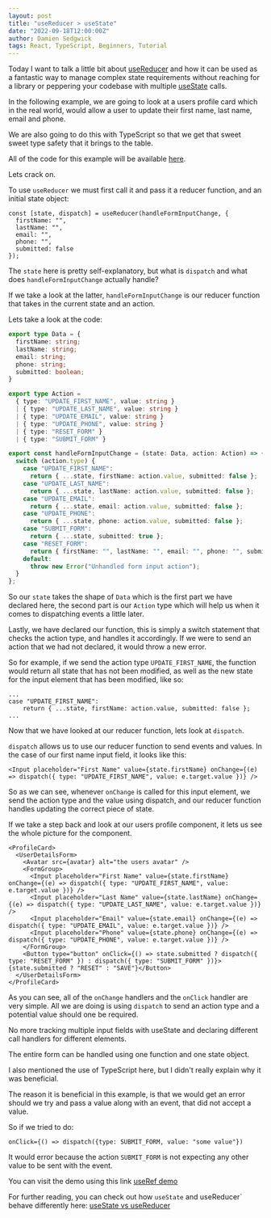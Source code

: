 ```yaml
---
layout: post
title: "useReducer > useState"
date: "2022-09-18T12:00:00Z"
author: Damien Sedgwick
tags: React, TypeScript, Beginners, Tutorial
---
```


Today I want to talk a little bit about [useReducer](https://reactjs.org/docs/hooks-reference.html#usereducer) and how it can be used as a fantastic way to manage complex state requirements without reaching for a library or peppering your codebase with multiple [useState](https://reactjs.org/docs/hooks-reference.html#usestate) calls.

In the following example, we are going to look at a users profile card which in the real world, would allow a user to update their first name, last name, email and phone.

We are also going to do this with TypeScript so that we get that sweet sweet type safety that it brings to the table.

All of the code for this example will be available [here](https://github.com/damiensedgwick/useref-demo).

Lets crack on.

To use `useReducer` we must first call it and pass it a reducer function, and an initial state object:

```tsx
const [state, dispatch] = useReducer(handleFormInputChange, {
  firstName: "",
  lastName: "",
  email: "",
  phone: "",
  submitted: false
});
```
The `state` here is pretty self-explanatory, but what is `dispatch` and what does `handleFormInputChange` actually handle?

If we take a look at the latter, `handleFormInputChange` is our reducer function that takes in the current state and an action.

Lets take a look at the code:

```ts
export type Data = {
  firstName: string;
  lastName: string;
  email: string;
  phone: string;
  submitted: boolean;
}

export type Action =
  { type: "UPDATE_FIRST_NAME", value: string }
  | { type: "UPDATE_LAST_NAME", value: string }
  | { type: "UPDATE_EMAIL", value: string }
  | { type: "UPDATE_PHONE", value: string }
  | { type: "RESET_FORM" }
  | { type: "SUBMIT_FORM" }

export const handleFormInputChange = (state: Data, action: Action) => {
  switch (action.type) {
    case "UPDATE_FIRST_NAME":
      return { ...state, firstName: action.value, submitted: false };
    case "UPDATE_LAST_NAME":
      return { ...state, lastName: action.value, submitted: false };
    case "UPDATE_EMAIL":
      return { ...state, email: action.value, submitted: false };
    case "UPDATE_PHONE":
      return { ...state, phone: action.value, submitted: false };
    case "SUBMIT_FORM":
      return { ...state, submitted: true };
    case "RESET_FORM":
      return { firstName: "", lastName: "", email: "", phone: "", submitted: false };
    default:
      throw new Error("Unhandled form input action");
  }
};
```
So our `state` takes the shape of `Data` which is the first part we have declared here, the second part is our `Action` type which will help us when it comes to dispatching events a little later.

Lastly, we have declared our function, this is simply a switch statement that checks the action type, and handles it accordingly. If we were to send an action that we had not declared, it would throw a new error.

So for example, if we send the action type `UPDATE_FIRST_NAME`, the function would return all state that has not been modified, as well as the new state for the input element that has been modified, like so:

```tsx
...
case "UPDATE_FIRST_NAME":
    return { ...state, firstName: action.value, submitted: false };
...
```
Now that we have looked at our reducer function, lets look at `dispatch`.

`dispatch` allows us to use our reducer function to send events and values. In the case of our first name input field, it looks like this:

```tsx
<Input placeholder="First Name" value={state.firstName} onChange={(e) => dispatch({ type: "UPDATE_FIRST_NAME", value: e.target.value })} />
```
So as we can see, whenever `onChange` is called for this input element, we send the action type and the value using dispatch, and our reducer function handles updating the correct piece of state.

If we take a step back and look at our users profile component, it lets us see the whole picture for the component.

```tsx
<ProfileCard>
  <UserDetailsForm>
    <Avatar src={avatar} alt="the users avatar" />
    <FormGroup>
      <Input placeholder="First Name" value={state.firstName} onChange={(e) => dispatch({ type: "UPDATE_FIRST_NAME", value: e.target.value })} />
      <Input placeholder="Last Name" value={state.lastName} onChange={(e) => dispatch({ type: "UPDATE_LAST_NAME", value: e.target.value })} />
      <Input placeholder="Email" value={state.email} onChange={(e) => dispatch({ type: "UPDATE_EMAIL", value: e.target.value })} />
      <Input placeholder="Phone" value={state.phone} onChange={(e) => dispatch({ type: "UPDATE_PHONE", value: e.target.value })} />
    </FormGroup>
    <Button type="button" onClick={() => state.submitted ? dispatch({ type: "RESET_FORM" }) : dispatch({ type: "SUBMIT_FORM" })}>{state.submitted ? "RESET" : "SAVE"}</Button>
  </UserDetailsForm>
</ProfileCard>
```
As you can see, all of the `onChange` handlers and the `onClick` handler are very simple. All we are doing is using `dispatch` to send an action type and a potential value should one be required.

No more tracking multiple input fields with useState and declaring different call handlers for different elements.

The entire form can be handled using one function and one state object.

I also mentioned the use of TypeScript here, but I didn't really explain why it was beneficial.

The reason it is beneficial in this example, is that we would get an error should we try and pass a value along with an event, that did not accept a value.

So if we tried to do:
```tsx
onClick={() => dispatch({type: SUBMIT_FORM, value: "some value"})
```
It would error because the action `SUBMIT_FORM` is not expecting any other value to be sent with the event.

You can visit the demo using this link [useRef demo](https://magenta-raindrop-52445e.netlify.app/)

For further reading, you can check out how `useState` and useReducer` behave differently here: [useState vs useReducer](https://twitter.com/dai_shi/status/1534170089981100032)